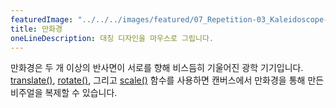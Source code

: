 ---
featuredImage: "../../../images/featured/07_Repetition-03_Kaleidoscope-thumbnail.png"
title: 만화경
oneLineDescription: 대칭 디자인을 마우스로 그립니다.
---

만화경은 두 개 이상의 반사면이 서로를 향해 비스듬히 기울어진 광학 기기입니다.
<a href="https://p5js.org/reference/p5/translate" target="_blank">translate()</a>,
<a href="https://p5js.org/reference/p5/rotate" target="_blank">rotate()</a>,
그리고 <a href="https://p5js.org/reference/p5/scale" target="_blank">scale()</a> 함수를 사용하면 캔버스에서 만화경을 통해 만든 비주얼을 복제할 수 있습니다.

